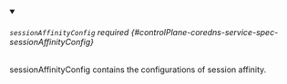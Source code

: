 


<details className="config-field" data-expandable="true" open>
<summary>

###### `sessionAffinityConfig` <span className="config-field-required" data-required="false">required</span> <span className="config-field-type"></span> <span className="config-field-default"></span> <span className="config-field-enum"></span> {#controlPlane-coredns-service-spec-sessionAffinityConfig}

sessionAffinityConfig contains the configurations of session affinity.

</summary>

<PartialSessionaffinityconfigreference />


</details>
